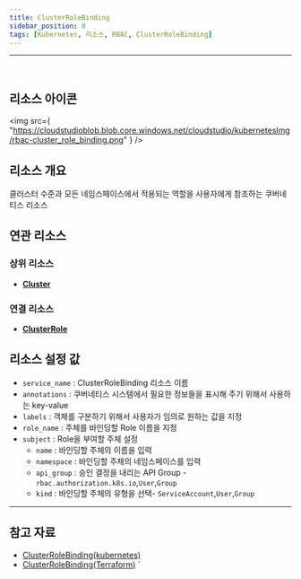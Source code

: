 ```yaml
---
title: ClusterRoleBinding
sidebar_position: 0
tags: [Kubernetes, 리소스, RBAC, ClusterRoleBinding]
---
```



<hr />
<br />


## 리소스 아이콘

<img
    src={
        "https://cloudstudioblob.blob.core.windows.net/cloudstudio/kubernetesImg/rbac-cluster_role_binding.png"
    }
/>

## 리소스 개요

클러스터 수준과 모든 네임스페이스에서 적용되는 역할을 사용자에게 참조하는 쿠버네티스 리소스

## 연관 리소스

### 상위 리소스

-   [**Cluster**](https://docs.cstudio.app/docs/resource/kubernetes/Base/Cluster)


### 연결 리소스

-   [**ClusterRole**](https://docs.cstudio.app/docs/resource/kubernetes/Rbac/ClusterRole)



## 리소스 설정 값

-   `service_name` : ClusterRoleBinding 리소스 이름
-   `annotations` : 쿠버네티스 시스템에서 필요한 정보들을 표시해 주기 위해서 사용하는 key-value
-   `labels` : 객체를 구분하기 위해서 사용자가 임의로 원하는 값을 지정
-   `role_name` : 주체를 바인딩할 Role 이름을 지정
-   `subject` : Role을 부여할 주체 설정 
    -   `name` : 바인딩할 주체의 이름을 입력
    -   `namespace` : 바인딩할 주체의 네임스페이스를 입력
    -   `api_group` : 승인 결정을 내리는 API Group - `rbac.authorization.k8s.io`,`User`,`Group`
    -   `kind` : 바인딩할 주체의 유형을 선택- `ServiceAccount`,`User`,`Group`







---

## 참고 자료

-   [ClusterRoleBinding(kubernetes)](https://kubernetes.io/docs/reference/access-authn-authz/rbac/#rolebinding-and-clusterrolebinding)
-   [ClusterRoleBinding(Terraform)](https://registry.terraform.io/providers/hashicorp/kubernetes/latest/docs/resources/cluster_role_binding)
`